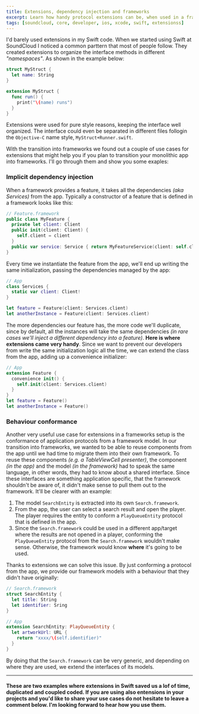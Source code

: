 ```yaml
---
title: Extensions, dependency injection and frameworks
excerpt: Learn how handy protocol extensions can be, when used in a frameworks architecture.
tags: [soundcloud, core, developer, ios, xcode, swift, extensionss]
---
```


I'd barely used extensions in my Swift code. When we started using Swift at SoundCloud I noticed a common parttern that most of people follow. They created extensions to organize the interface methods in different *"namespaces"*. As shown in the example below:

```swift 
struct MyStruct {
  let name: String
}

extension MyStruct {
  func run() {
    print("\(name) runs")
  }
}
```

Extensions were used for pure style reasons, keeping the interface well organized. The interface could even be separated in different files follogin the `Objective-C` name style, `MyStruct+Runner.swift`.

With the transition into frameworks we found out a couple of use cases for extensions that might help you if you plan to transition your monolithic app into frameworks. I'll go through them and show you some exaples:

### Implicit dependency injection

When a framework provides a feature, it takes all the dependencies *(aka Services)* from the app. Typically a constructor of a feature that is defined in a framework looks like this:

```swift 
// Feature.framework
public class MyFeature {
  private let client: Client
  public init(client: Client) {
    self.client = client
  }
  public var service: Service { return MyFeatureService(client: self.client) }
}

```

Every time we instantiate the feature from the app, we'll end up writing the same initialization, passing the dependencies managed by the app:

```swift 
// App
class Services {
  static var client: Client!
}

let feature = Feature(client: Services.client)
let anotherInstance = Feature(client: Services.client)
```

The more dependencies our feature has, the more code we'll duplicate, since by default, all the instances will take the same dependencies *(in rare cases we'll inject a different dependency into a feature)*. **Here is where extensions came very handy**. Since we want to prevent our developers from write the same initialization logic all the time, we can extend the class from the app, adding up a convenience initializer:


```swift 
// App
extension Feature {
  convenience init() {
    self.init(client: Services.client)
  }
}
let feature = Feature()
let anotherInstance = Feature()
```

### Behaviour conformance

Another very useful use case for extensions in a frameworks setup is the conformance of application protocols from a framework model. In our transition into frameworks, we wanted to be able to reuse components from the app until we had time to migrate them into their own framework. To reuse these components *(e.g. a TableViewCell presenter)*, the component *(in the app)* and the model *(in the framework)* had to speak the same language, in other words, they had to know about a shared interface. Since these interfaces are something application specific, that the framework shouldn't be aware of, it didn't make sense to pull them out to the framework. It'll be clearer with an example:

1. The model `SearchEntity` is extracted into its own `Search.framework`.
2. From the app, the user can select a search result and open the player. The player requires the entity to conform a `PlayQueueEntity` protocol that is defined in the app.
3. Since the `Search.framework` could be used in a different app/target where the results are not opened in a player, conforming the `PlayQueueEntity` protocol from the `Search.framework` wouldn't make sense. Otherwise, the framework would know **where** it's going to be used.

Thanks to extensions we can solve this issue. By just conforming a protocol from the app, we provide our framework models with a behaviour that they didn't have originally:

```swift 
// Search.framework
struct SearchEntity {
  let title: String
  let identifier: Sring
}

// App
extension SearchEntity: PlayQueueEntity {
  let artworkUrl: URL {
    return "xxxx/\(self.identifier)"
  }
}
```

By doing that the `Search.framework` can be very generic, and depending on where they are used, we extend the interfaces of its models.

----

#### These are two examples where extensions in Swift saved us a lof of time, duplicated and coupled coded. If you are using also entensions in your projects and you'd like to share your use cases do not hesitate to leave a comment below. I'm looking forward to hear how you use them.
